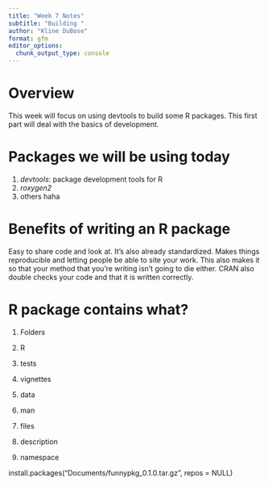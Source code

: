 ```yaml
---
title: "Week 7 Notes"
subtitle: "Building "
author: "Kline DuBose"
format: gfm
editor_options: 
  chunk_output_type: console
---
```


# Overview
This week will focus on using devtools to build some R packages. This first part will deal with the basics of development.

# Packages we will be using today
1) *devtools*: package development tools for R
2) *roxygen2*
3) others haha

# Benefits of writing an R package
Easy to share code and look at. It's also already standardized. Makes things reproducible and letting people be able to site your work. 
This also makes it so that your method that you're writing isn't going to die either.
CRAN also double checks your code and that it is written correctly.

# R package contains what?
1) Folders
  1) R
  2) tests
  3) vignettes
  4) data
  5) man

2) files
  1) description
  2) namespace
  
install.packages("Documents/funnypkg_0.1.0.tar.gz", repos = NULL)